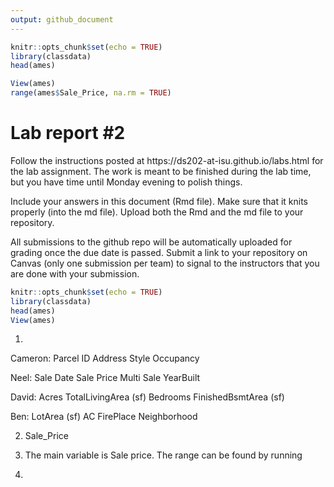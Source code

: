 ```yaml
---
output: github_document
---
```


<!-- README.md is generated from README.Rmd. Please edit the README.Rmd file -->


```r
knitr::opts_chunk$set(echo = TRUE)
library(classdata)
head(ames)

View(ames)
range(ames$Sale_Price, na.rm = TRUE)

```

# Lab report #2

Follow the instructions posted at https://ds202-at-isu.github.io/labs.html for the lab assignment. The work is meant to be finished during the lab time, but you have time until Monday evening to polish things.

Include your answers in this document (Rmd file). Make sure that it knits properly (into the md file). Upload both the Rmd and the md file to your repository.  

All submissions to the github repo will be automatically uploaded for grading once the due date is passed.
Submit a link to your repository on Canvas (only one submission per team) to signal to the instructors that you are done with your submission.

```r
knitr::opts_chunk$set(echo = TRUE)
library(classdata)
head(ames)
View(ames)
```

1. 

Cameron:
Parcel ID
Address
Style 
Occupancy 

Neel:
Sale Date 
Sale Price
Multi Sale
YearBuilt

David:
Acres
TotalLivingArea (sf)
Bedrooms
FinishedBsmtArea (sf)

Ben:
LotArea (sf)
AC
FirePlace
Neighborhood

2. Sale_Price

3. The main variable is Sale price. The range can be found by running



4. 


